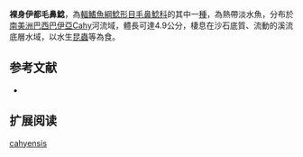 {{Speciesbox
| name = 裸身伊都毛鼻鯰
| image = 
| image_width = 
| status = NE
| status_system = IUCN3.1
| genus = Ituglanis
| species = cahyensis
| authority = Sarmento-Soares, Martins-Pinheiro, Aranda & Chamon, 2006
| synonyms = 
}}

'''裸身伊都毛鼻鯰'''，為[[輻鰭魚綱|輻鰭魚綱]][[鯰形目|鯰形目]][[毛鼻鯰科|毛鼻鯰科]]的其中一[[種|種]]，為熱帶淡水魚，分布於[[南美洲|南美洲]][[巴西|巴西]][[巴伊亞|巴伊亞]]Cahy河流域，體長可達4.9公分，棲息在沙石底質、流動的溪流底層水域，以水生[[昆蟲|昆蟲]]等為食。

==参考文献==
*{{FishBase_species|genus=Ituglanis|species=cahyensis|year=2014|month=10}}

== 扩展阅读 ==
{{refbegin}}
{{wikispecies-inline|Ituglanis cahyensis|裸身伊都毛鼻鯰}}
{{refend}}
{{Taxonbar|from=Q5531104}}

[[Category:伊都毛鼻鯰属|cahyensis]]


{{鯰形目小作品}}